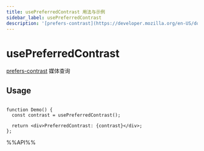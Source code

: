 ```yaml
---
title: usePreferredContrast 用法与示例
sidebar_label: usePreferredContrast
description: '[prefers-contrast](https://developer.mozilla.org/en-US/docs/Web/CSS/@media/prefers-contrast) 媒体查询。 本文介绍其用法、最佳实践与代码示例。'
---
```

# usePreferredContrast

[prefers-contrast](https://developer.mozilla.org/en-US/docs/Web/CSS/@media/prefers-contrast) 媒体查询

## Usage

```tsx live

function Demo() {
  const contrast = usePreferredContrast();

  return <div>PreferredContrast: {contrast}</div>;
};

```

%%API%%
